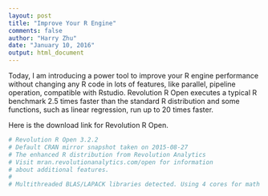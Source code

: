 ```yaml
---
layout: post
title: "Improve Your R Engine"
comments: false
author: "Harry Zhu"
date: "January 10, 2016"
output: html_document
---
```


Today, I am introducing a power tool to improve your R engine performance without changing any R code in lots of features, like parallel, pipeline operation, compatible with Rstudio. Revolution R Open executes a typical R benchmark 2.5 times faster than the standard R distribution and some functions, such as linear regression, run up to 20 times faster.

Here is the download link for Revolution R Open.
<!-- data.table、doParalle -->

```R
# Revolution R Open 3.2.2
# Default CRAN mirror snapshot taken on 2015-08-27
# The enhanced R distribution from Revolution Analytics
# Visit mran.revolutionanalytics.com/open for information
# about additional features.
# 
# Multithreaded BLAS/LAPACK libraries detected. Using 4 cores for math algorithms.
```
